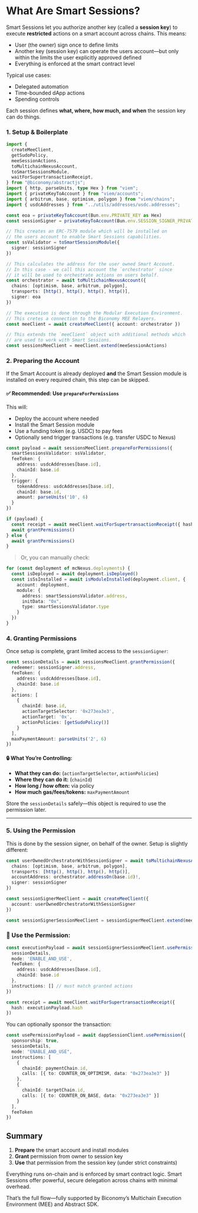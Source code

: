 # What Are Smart Sessions?

Smart Sessions let you authorize another key (called a **session key**) to execute **restricted** actions on a smart account across chains. This means:

- User (the owner) sign once to define limits
- Another key (session key) can operate the users account—but only within the limits the user explicitly approved defined
- Everything is enforced at the smart contract level

Typical use cases:

- Delegated automation
- Time-bounded dApp actions
- Spending controls

Each session defines **what, where, how much, and when** the session key can do things.

### 1. Setup & Boilerplate

```ts
import {
  createMeeClient,
  getSudoPolicy,
  meeSessionActions,
  toMultichainNexusAccount,
  toSmartSessionsModule,
  waitForSupertransactionReceipt,
} from "@biconomy/abstractjs";
import { http, parseUnits, type Hex } from "viem";
import { privateKeyToAccount } from "viem/accounts";
import { arbitrum, base, optimism, polygon } from "viem/chains";
import { usdcAddresses } from "../utils/addresses/usdc.addresses";

const eoa = privateKeyToAccount(Bun.env.PRIVATE_KEY as Hex)
const sessionSigner = privateKeyToAccount(Bun.env.SESSION_SIGNER_PRIVATE_KEY as Hex)

// This creates an ERC-7579 module which will be installed on 
// the users account to enable Smart Sessions capabilities.
const ssValidator = toSmartSessionsModule({
  signer: sessionSigner
})

// This calculates the address for the user owned Smart Account.
// In this case - we call this account the `orchestrator` since 
// it will be used to orchestrate actions on users behalf.
const orchestrator = await toMultichainNexusAccount({
  chains: [optimism, base, arbitrum, polygon],
  transports: [http(), http(), http(), http()],
  signer: eoa
})

// The execution is done through the Modular Execution Environment.
// This cretes a connection to the Biconomy MEE Relayers.
const meeClient = await createMeeClient({ account: orchestrator })

// This extends the `meeClient` object with additional methods which 
// are used to work with Smart Sessions.
const sessionsMeeClient = meeClient.extend(meeSessionActions)
```

### 2. Preparing the Account

If the Smart Account is already deployed **and** the Smart Session module is installed on every required chain, this step can be skipped.

#### ✅ Recommended: Use `prepareForPermissions`

This will:
- Deploy the account where needed
- Install the Smart Session module
- Use a funding token (e.g. USDC) to pay fees
- Optionally send trigger transactions (e.g. transfer USDC to Nexus)

```ts
const payload = await sessionsMeeClient.prepareForPermissions({
  smartSessionsValidator: ssValidator,
  feeToken: {
    address: usdcAddresses[base.id],
    chainId: base.id
  },
  trigger: {
    tokenAddress: usdcAddresses[base.id],
    chainId: base.id,
    amount: parseUnits('10', 6)
  }
})

if (payload) {
  const receipt = await meeClient.waitForSupertransactionReceipt({ hash: payload.hash })
  await grantPermissions()
} else {
  await grantPermissions()
}
```

> Or, you can manually check:

```ts
for (const deployment of mcNexus.deployments) {
  const isDeployed = await deployment.isDeployed()
  const isSsInstalled = await isModuleInstalled(deployment.client, {
    account: deployment,
    module: {
      address: smartSessionsValidator.address,
      initData: "0x",
      type: smartSessionsValidator.type
    }
  })
}
```

### 4. Granting Permissions

Once setup is complete, grant limited access to the `sessionSigner`:

```ts
const sessionDetails = await sessionsMeeClient.grantPermission({
  redeemer: sessionSigner.address,
  feeToken: {
    address: usdcAddresses[base.id],
    chainId: base.id
  },
  actions: [
    {
      chainId: base.id,
      actionTargetSelector: '0x273ea3e3',
      actionTarget: '0x',
      actionPolicies: [getSudoPolicy()]
    }
  ],
  maxPaymentAmount: parseUnits('2', 6)
})
```

#### 🔒 What You’re Controlling:
- **What they can do:** (`actionTargetSelector`, `actionPolicies`)
- **Where they can do it:** (`chainId`)
- **How long / how often:** via policy
- **How much gas/fees/tokens:** `maxPaymentAmount`

Store the `sessionDetails` safely—this object is required to use the permission later.

---

### 5. Using the Permission

This is done by the session signer, on behalf of the owner. Setup is slightly different:

```ts
const userOwnedOrchestratorWithSessionSigner = await toMultichainNexusAccount({
  chains: [optimism, base, arbitrum, polygon],
  transports: [http(), http(), http(), http()],
  accountAddress: orchestrator.addressOn(base.id)!,
  signer: sessionSigner
})

const sessionSignerMeeClient = await createMeeClient({
  account: userOwnedOrchestratorWithSessionSigner
})

const sessionSignerSessionMeeClient = sessionSignerMeeClient.extend(meeSessionActions)
```

### 🔁 Use the Permission:

```ts
const executionPayload = await sessionSignerSessionMeeClient.usePermission({
  sessionDetails,
  mode: 'ENABLE_AND_USE',
  feeToken: {
    address: usdcAddresses[base.id],
    chainId: base.id
  },
  instructions: [] // must match granted actions
})

const receipt = await meeClient.waitForSupertransactionReceipt({
  hash: executionPayload.hash
})
```

You can optionally sponsor the transaction:

```ts
const usePermissionPayload = await dappSessionClient.usePermission({
  sponsorship: true,
  sessionDetails,
  mode: "ENABLE_AND_USE",
  instructions: [
    {
      chainId: paymentChain.id,
      calls: [{ to: COUNTER_ON_OPTIMISM, data: "0x273ea3e3" }]
    },
    {
      chainId: targetChain.id,
      calls: [{ to: COUNTER_ON_BASE, data: "0x273ea3e3" }]
    }
  ],
  feeToken
})
```

## Summary

1. **Prepare** the smart account and install modules
2. **Grant** permission from owner to session key
3. **Use** that permission from the session key (under strict constraints)

Everything runs on-chain and is enforced by smart contract logic. Smart Sessions offer powerful, secure delegation across chains with minimal overhead.


That’s the full flow—fully supported by Biconomy’s Multichain Execution Environment (MEE) and Abstract SDK.
